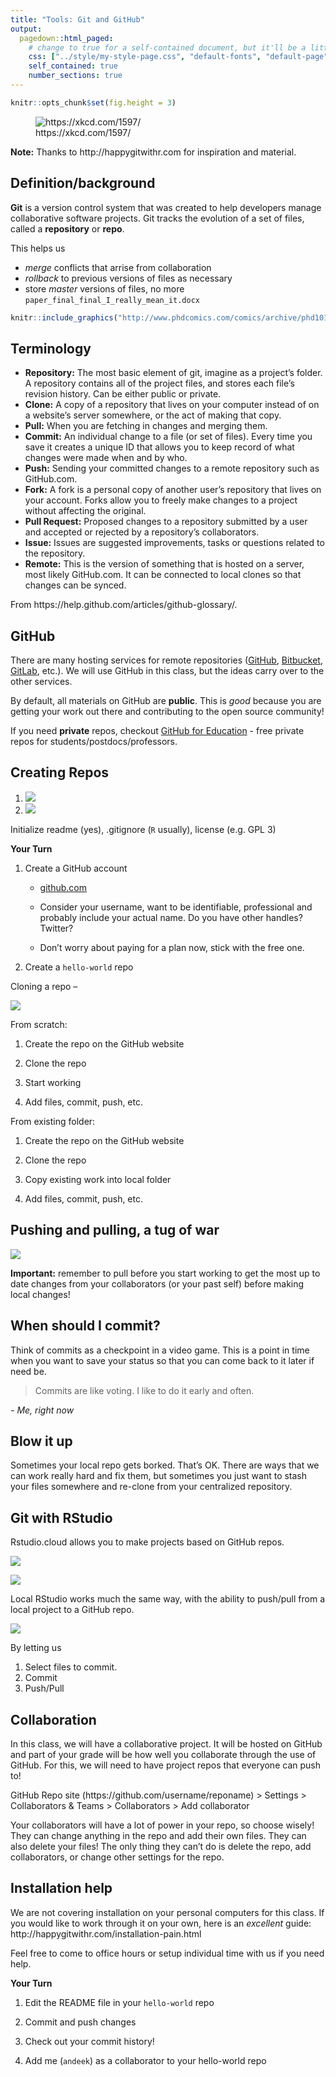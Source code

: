 ```yaml
---
title: "Tools: Git and GitHub"
output:
  pagedown::html_paged:
    # change to true for a self-contained document, but it'll be a litte slower for Pandoc to render
    css: ["../style/my-style-page.css", "default-fonts", "default-page", "default"]
    self_contained: true
    number_sections: true
---
```


```r
knitr::opts_chunk$set(fig.height = 3)
```

![https://xkcd.com/1597/](https://imgs.xkcd.com/comics/git.png)

**Note:** Thanks to http://happygitwithr.com for inspiration and material. 

## Definition/background

**Git** is a version control system that was created to help developers manage collaborative software projects. Git tracks the evolution of a set of files, called a **repository** or **repo**. 

[ ]{.pagebreak}

This helps us

- *merge* conflicts that arrise from collaboration
- *rollback* to previous versions of files as necessary
- store *master* versions of files, no more `paper_final_final_I_really_mean_it.docx`

```r
knitr::include_graphics("http://www.phdcomics.com/comics/archive/phd101212s.gif")
```

[](http://phdcomics.com/comics/archive.php?comicid=1531)

## Terminology

- **Repository:** The most basic element of git, imagine as a project's folder. A repository contains all of the project files, and stores each file's revision history. Can be either public or private.
- **Clone:** A copy of a repository that lives on your computer instead of on a website's server somewhere, or the act of making that copy.
- **Pull:** When you are fetching in changes and merging them. 
- **Commit:** An individual change to a file (or set of files). Every time you save it creates a unique ID that allows you to keep record of what changes were made when and by who.
- **Push:** Sending your committed changes to a remote repository such as GitHub.com.
- **Fork:** A fork is a personal copy of another user's repository that lives on your account. Forks allow you to freely make changes to a project without affecting the original. 
- **Pull Request:** Proposed changes to a repository submitted by a user and accepted or rejected by a repository's collaborators.
- **Issue:** Issues are suggested improvements, tasks or questions related to the repository. 
- **Remote:** This is the version of something that is hosted on a server, most likely GitHub.com. It can be connected to local clones so that changes can be synced.

From https://help.github.com/articles/github-glossary/.

## GitHub 

There are many hosting services for remote repositories ([GitHub](github.com), [Bitbucket](bitbucket.org), [GitLab](about.gitlab.com), etc.). We will use GitHub in this class, but the ideas carry over to the other services.

By default, all materials on GitHub are **public**. This is *good* because you are getting your work out there and contributing to the open source community! 

If you need **private** repos, checkout [GitHub for Education](https://education.github.com/) - free private repos for students/postdocs/professors.

## Creating Repos

1. ![](../images/creating1.png)
2. ![](../images/creating2.png)

Initialize readme (yes), .gitignore (`R` usually), license (e.g. GPL 3)

[ ]{.pagebreak}

[**Your Turn**]{.yourturn}

1. Create a GitHub account

    - [github.com](http://github.com) 
    
    - Consider your username, want to be identifiable, professional and probably include your actual name. Do you have other handles? Twitter?
    
    - Don't worry about paying for a plan now, stick with the free one.
    
1. Create a `hello-world` repo


[ ]{.pagebreak}

Cloning a repo --

![](../images/clone.png)

From scratch:

1. Create the repo on the GitHub website

1. Clone the repo

1. Start working

1. Add files, commit, push, etc.

From existing folder:

1. Create the repo on the GitHub website

1. Clone the repo

1. Copy existing work into local folder

1. Add files, commit, push, etc.


## Pushing and pulling, a tug of war

![](../images/workflow.png)

**Important:** remember to pull before you start working to get the most up to date changes from your collaborators (or your past self) before making local changes!


## When should I commit?

Think of commits as a checkpoint in a video game. This is a point in time when you want to save your status so that you can come back to it later if need be.

> Commits are like voting. I like to do it early and often.

*- Me, right now*


## Blow it up

Sometimes your local repo gets borked. That's OK. There are ways that we can work really hard and fix them, but sometimes you just want to stash your files somewhere and re-clone from your centralized repository.

## Git with RStudio

Rstudio.cloud allows you to make projects based on GitHub repos.

![](../images/github_rstudio_cloud1.png)

![](../images/github_rstudio_cloud2.png)


Local RStudio works much the same way, with the ability to push/pull from a local project to a GitHub repo.

![](../images/rstudio_git.png)

By letting us 

1. Select files to commit.
2. Commit
3. Push/Pull

[ ]{.pagebreak}

## Collaboration

In this class, we will have a collaborative project. It will be hosted on GitHub and part of your grade will be how well you collaborate through the use of GitHub. For this, we will need to have project repos that everyone can push to!

GitHub Repo site (https://github.com/username/reponame) > Settings > Collaborators & Teams > Collaborators > Add collaborator

Your collaborators will have a lot of power in your repo, so choose wisely! They can change anything in the repo and add their own files. They can also delete your files! The only thing they can't do is delete the repo, add collaborators, or change other settings for the repo. 

## Installation help

We are not covering installation on your personal computers for this class. If you would like to work through it on your own, here is an *excellent* guide: http://happygitwithr.com/installation-pain.html

Feel free to come to office hours or setup individual time with us if you need help.

[ ]{.pagebreak}

[**Your Turn**]{.yourturn}

1. Edit the README file in your `hello-world` repo

1. Commit and push changes

1. Check out your commit history!

1. Add me (`andeek`) as a collaborator to your hello-world repo






